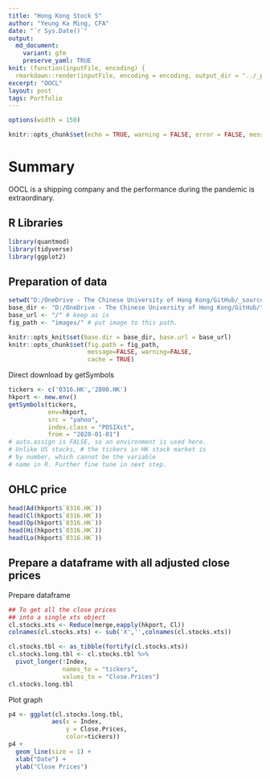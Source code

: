 ```yaml
---
title: "Hong Kong Stock 5"
author: "Yeung Ka Ming, CFA"
date: "`r Sys.Date()`"
output:
  md_document:
    variant: gfm
    preserve_yaml: TRUE
knit: (function(inputFile, encoding) {
  rmarkdown::render(inputFile, encoding = encoding, output_dir = "../_posts") })
excerpt: "OOCL"
layout: post
tags: Portfolio
---
```

```r
options(width = 150)
```

```r
knitr::opts_chunk$set(echo = TRUE, warning = FALSE, error = FALSE, message = FALSE, fig.width = 15)
```

# Summary
OOCL is a shipping company and the performance during the pandemic is extraordinary.

## R Libraries
```r
library(quantmod)
library(tidyverse)
library(ggplot2)
```

## Preparation of data
```r
setwd("D:/OneDrive - The Chinese University of Hong Kong/GitHub/_source")
base_dir <- "D:/OneDrive - The Chinese University of Hong Kong/GitHub/" # i.e. where the jekyll blog is on the hard drive.
base_url <- "/" # keep as is
fig_path <- "images/" # put image to this path.

knitr::opts_knit$set(base.dir = base_dir, base.url = base_url)
knitr::opts_chunk$set(fig.path = fig_path,
                      message=FALSE, warning=FALSE,
                      cache = TRUE) 
```

Direct download by getSymbols
``` r
tickers <- c('0316.HK','2800.HK')
hkport <- new.env()
getSymbols(tickers, 
           env=hkport, 
           src = "yahoo",
           index.class = "POSIXct",
           from = "2020-01-01")
# auto.assign is FALSE, so an environment is used here. 
# Unlike US stocks, # the tickers in HK stock market is 
# by number, which cannot be the variable
# name in R. Further fine tune in next step.
```

## OHLC price
```r
head(Ad(hkport$`0316.HK`))
head(Cl(hkport$`0316.HK`))
head(Op(hkport$`0316.HK`))
head(Hi(hkport$`0316.HK`))
head(Lo(hkport$`0316.HK`))
```

## Prepare a dataframe with all adjusted close prices

Prepare dataframe
```r
## To get all the close prices
## into a single xts object
cl.stocks.xts <- Reduce(merge,eapply(hkport, Cl))
colnames(cl.stocks.xts) <- sub('X','',colnames(cl.stocks.xts))

cl.stocks.tbl <- as_tibble(fortify(cl.stocks.xts))
cl.stocks.long.tbl <- cl.stocks.tbl %>% 
  pivot_longer(!Index,
               names_to = "tickers", 
               values_to = "Close.Prices")
cl.stocks.long.tbl
```

Plot graph
```r
p4 <- ggplot(cl.stocks.long.tbl,
            aes(x = Index, 
                y = Close.Prices,
                color=tickers))
p4 + 
  geom_line(size = 1) + 
  xlab("Date") + 
  ylab("Close Prices")
```